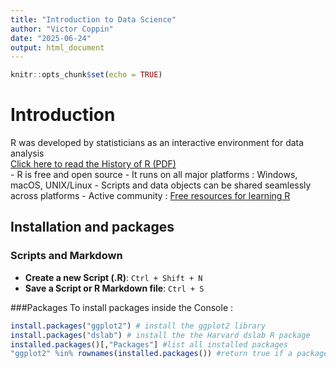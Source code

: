 ```yaml
---
title: "Introduction to Data Science"
author: "Victor Coppin"
date: "2025-06-24"
output: html_document
---
```


```r
knitr::opts_chunk$set(echo = TRUE)
```

# Introduction

R was developed by statisticians as an interactive environment for data analysis   
[Click here to read the History of R (PDF)](historyofS.pdf)  
- R is free and open source
- It runs on all major platforms : Windows, macOS, UNIX/Linux
- Scripts and data objects can be shared seamlessly across platforms
- Active community : [Free resources for learning R](https://stats.stackexchange.com/questions/138/free-resources-for-learning-r) 

## Installation and packages 
### Scripts and Markdown

- **Create a new Script (.R)**: `Ctrl + Shift + N`  
- **Save a Script or R Markdown file**: `Ctrl + S`

###Packages 
To install packages inside the Console :  

```r
install.packages("ggplot2") # install the ggplot2 library
install.packages("dslab") # install the the Harvard dslab R package
installed.packages()[,"Packages"] #list all installed packages
"ggplot2" %in% rownames(installed.packages()) #return true if a package i already installed.
```
